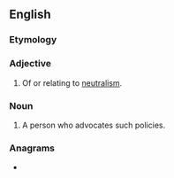 ==English==

===Etymology===
{{suffix|en|neutral|ist}}

===Adjective===
{{en-adj}}

# Of or relating to [[neutralism]].

===Noun===
{{en-noun}}

# A person who advocates such policies.

===Anagrams===
* {{anagrams|en|a=aeilnrsttu|tautliners}}